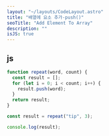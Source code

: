 ```yaml
---
layout: "~/layouts/CodeLayout.astro"
title: "배열에 요소 추가-push()"
seoTitle: "Add Element To Array"
description: ""
isJS: true
---
```


## js

```js
function repeat(word, count) {
  const result = [];
  for (let i = 0; i < count; i++) {
    result.push(word);
  }
  return result;
}

const result = repeat("tip", 3);

console.log(result);
```
